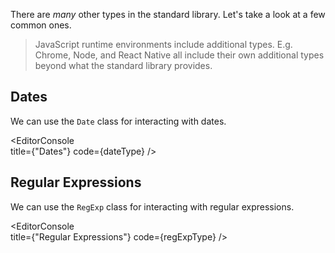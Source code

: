 
There are _many_ other types in the standard library. Let's take a look at a few common ones.

> JavaScript runtime environments include additional types. E.g. Chrome, Node, and React Native all include their own additional types beyond what the standard library provides.

## Dates

We can use the `Date` class for interacting with dates.

<EditorConsole   
  title={"Dates"}
  code={dateType}
/>

## Regular Expressions

We can use the `RegExp` class for interacting with regular expressions.

<EditorConsole   
  title={"Regular Expressions"}
  code={regExpType}
/>
